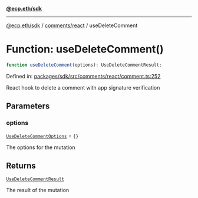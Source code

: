[**@ecp.eth/sdk**](../../../index.mdx)

***

[@ecp.eth/sdk](/sdk-reference/index.mdx) / [comments/react](/sdk-reference/comments/react/index.mdx) / useDeleteComment

# Function: useDeleteComment()

```ts
function useDeleteComment(options): UseDeleteCommentResult;
```

Defined in: [packages/sdk/src/comments/react/comment.ts:252](https://github.com/ecp-eth/comments-monorepo/blob/main/packages/sdk/src/comments/react/comment.ts#L252)

React hook to delete a comment with app signature verification

## Parameters

### options

[`UseDeleteCommentOptions`](/sdk-reference/comments/react/type-aliases/UseDeleteCommentOptions.mdx) = `{}`

The options for the mutation

## Returns

[`UseDeleteCommentResult`](/sdk-reference/comments/react/type-aliases/UseDeleteCommentResult.mdx)

The result of the mutation
